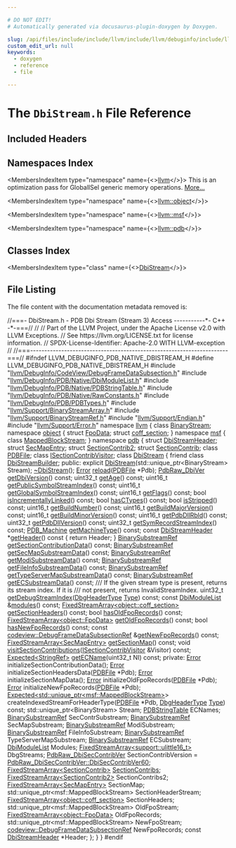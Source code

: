 ```yaml
---

# DO NOT EDIT!
# Automatically generated via docusaurus-plugin-doxygen by Doxygen.

slug: /api/files/include/include/llvm/include/llvm/debuginfo/include/llvm/debuginfo/pdb/include/llvm/debuginfo/pdb/native/dbistream-h
custom_edit_url: null
keywords:
  - doxygen
  - reference
  - file

---
```





# The `DbiStream.h` File Reference

<DoxygenPage pluginConfig={pluginConfig}>



## Included Headers

<IncludesList>
<IncludesListItem
  filePath="llvm/DebugInfo/CodeView/DebugFrameDataSubsection.h"
  permalink="/docs/api/files/include/include/llvm/include/llvm/debuginfo/include/llvm/debuginfo/codeview/debugframedatasubsection-h"
  isLocal="true" />
<IncludesListItem
  filePath="llvm/DebugInfo/PDB/Native/DbiModuleList.h"
  permalink="/docs/api/files/include/include/llvm/include/llvm/debuginfo/include/llvm/debuginfo/pdb/include/llvm/debuginfo/pdb/native/dbimodulelist-h"
  isLocal="true" />
<IncludesListItem
  filePath="llvm/DebugInfo/PDB/Native/PDBStringTable.h"
  permalink="/docs/api/files/include/include/llvm/include/llvm/debuginfo/include/llvm/debuginfo/pdb/include/llvm/debuginfo/pdb/native/pdbstringtable-h"
  isLocal="true" />
<IncludesListItem
  filePath="llvm/DebugInfo/PDB/Native/RawConstants.h"
  permalink="/docs/api/files/include/include/llvm/include/llvm/debuginfo/include/llvm/debuginfo/pdb/include/llvm/debuginfo/pdb/native/rawconstants-h"
  isLocal="true" />
<IncludesListItem
  filePath="llvm/DebugInfo/PDB/PDBTypes.h"
  permalink="/docs/api/files/include/include/llvm/include/llvm/debuginfo/include/llvm/debuginfo/pdb/pdbtypes-h"
  isLocal="true" />
<IncludesListItem
  filePath="llvm/Support/BinaryStreamArray.h"
  permalink="/docs/api/files/include/include/llvm/include/llvm/support/binarystreamarray-h"
  isLocal="true" />
<IncludesListItem
  filePath="llvm/Support/BinaryStreamRef.h"
  permalink="/docs/api/files/include/include/llvm/include/llvm/support/binarystreamref-h"
  isLocal="true" />
<IncludesListItem
  filePath="llvm/Support/Endian.h"
  permalink="/docs/api/files/include/include/llvm/include/llvm/support/endian-h"
  isLocal="true" />
<IncludesListItem
  filePath="llvm/Support/Error.h"
  permalink="/docs/api/files/include/include/llvm/include/llvm/support/error-h"
  isLocal="true" />
</IncludesList>

## Namespaces Index

<MembersIndex>

<MembersIndexItem
  type="namespace"
  name={<><a href="/docs/api/namespaces/llvm">llvm</a></>}>
This is an optimization pass for GlobalISel generic memory operations. <a href="/docs/api/namespaces/llvm/#details">More...</a>
</MembersIndexItem>

<MembersIndexItem
  type="namespace"
  name={<><a href="/docs/api/namespaces/llvm/object">llvm::object</a></>}>
</MembersIndexItem>

<MembersIndexItem
  type="namespace"
  name={<><a href="/docs/api/namespaces/llvm/msf">llvm::msf</a></>}>
</MembersIndexItem>

<MembersIndexItem
  type="namespace"
  name={<><a href="/docs/api/namespaces/llvm/pdb">llvm::pdb</a></>}>
</MembersIndexItem>

</MembersIndex>

## Classes Index

<MembersIndex>

<MembersIndexItem
  type="class"
  name={<><a href="/docs/api/classes/llvm/pdb/dbistream">DbiStream</a></>}>
</MembersIndexItem>

</MembersIndex>


## File Listing

The file content with the documentation metadata removed is:

<ProgramListing>

<Link id="l00001" /><CodeLine lineNumber="1"><Highlight kind="comment">//===- DbiStream.h - PDB Dbi Stream (Stream 3) Access -----------&#42;- C++ -&#42;-===//</Highlight><Highlight kind="normal"></Highlight></CodeLine>
<Link id="l00002" /><CodeLine lineNumber="2"><Highlight kind="normal"></Highlight><Highlight kind="comment">//</Highlight><Highlight kind="normal"></Highlight></CodeLine>
<Link id="l00003" /><CodeLine lineNumber="3"><Highlight kind="normal"></Highlight><Highlight kind="comment">// Part of the LLVM Project, under the Apache License v2.0 with LLVM Exceptions.</Highlight><Highlight kind="normal"></Highlight></CodeLine>
<Link id="l00004" /><CodeLine lineNumber="4"><Highlight kind="normal"></Highlight><Highlight kind="comment">// See https://llvm.org/LICENSE.txt for license information.</Highlight><Highlight kind="normal"></Highlight></CodeLine>
<Link id="l00005" /><CodeLine lineNumber="5"><Highlight kind="normal"></Highlight><Highlight kind="comment">// SPDX-License-Identifier: Apache-2.0 WITH LLVM-exception</Highlight><Highlight kind="normal"></Highlight></CodeLine>
<Link id="l00006" /><CodeLine lineNumber="6"><Highlight kind="normal"></Highlight><Highlight kind="comment">//</Highlight><Highlight kind="normal"></Highlight></CodeLine>
<Link id="l00007" /><CodeLine lineNumber="7"><Highlight kind="normal"></Highlight><Highlight kind="comment">//===----------------------------------------------------------------------===//</Highlight><Highlight kind="normal"></Highlight></CodeLine>
<Link id="l00008" /><CodeLine lineNumber="8"><Highlight kind="normal"></Highlight></CodeLine>
<Link id="l00009" /><CodeLine lineNumber="9"><Highlight kind="normal"></Highlight><Highlight kind="preprocessor">#ifndef LLVM&#95;DEBUGINFO&#95;PDB&#95;NATIVE&#95;DBISTREAM&#95;H</Highlight><Highlight kind="normal"></Highlight></CodeLine>
<Link id="l00010" /><CodeLine lineNumber="10"><Highlight kind="normal"></Highlight><Highlight kind="preprocessor">#define LLVM&#95;DEBUGINFO&#95;PDB&#95;NATIVE&#95;DBISTREAM&#95;H</Highlight><Highlight kind="normal"></Highlight></CodeLine>
<Link id="l00011" /><CodeLine lineNumber="11"><Highlight kind="normal"></Highlight></CodeLine>
<Link id="l00012" /><CodeLine lineNumber="12"><Highlight kind="normal"></Highlight><Highlight kind="preprocessor">#include &quot;<a href="/docs/api/files/include/include/llvm/include/llvm/debuginfo/include/llvm/debuginfo/codeview/debugframedatasubsection-h">llvm/DebugInfo/CodeView/DebugFrameDataSubsection.h</a>&quot;</Highlight><Highlight kind="normal"></Highlight></CodeLine>
<Link id="l00013" /><CodeLine lineNumber="13"><Highlight kind="normal"></Highlight><Highlight kind="preprocessor">#include &quot;<a href="/docs/api/files/include/include/llvm/include/llvm/debuginfo/include/llvm/debuginfo/pdb/include/llvm/debuginfo/pdb/native/dbimodulelist-h">llvm/DebugInfo/PDB/Native/DbiModuleList.h</a>&quot;</Highlight><Highlight kind="normal"></Highlight></CodeLine>
<Link id="l00014" /><CodeLine lineNumber="14"><Highlight kind="normal"></Highlight><Highlight kind="preprocessor">#include &quot;<a href="/docs/api/files/include/include/llvm/include/llvm/debuginfo/include/llvm/debuginfo/pdb/include/llvm/debuginfo/pdb/native/pdbstringtable-h">llvm/DebugInfo/PDB/Native/PDBStringTable.h</a>&quot;</Highlight><Highlight kind="normal"></Highlight></CodeLine>
<Link id="l00015" /><CodeLine lineNumber="15"><Highlight kind="normal"></Highlight><Highlight kind="preprocessor">#include &quot;<a href="/docs/api/files/include/include/llvm/include/llvm/debuginfo/include/llvm/debuginfo/pdb/include/llvm/debuginfo/pdb/native/rawconstants-h">llvm/DebugInfo/PDB/Native/RawConstants.h</a>&quot;</Highlight><Highlight kind="normal"></Highlight></CodeLine>
<Link id="l00016" /><CodeLine lineNumber="16"><Highlight kind="normal"></Highlight><Highlight kind="preprocessor">#include &quot;<a href="/docs/api/files/include/include/llvm/include/llvm/debuginfo/include/llvm/debuginfo/pdb/pdbtypes-h">llvm/DebugInfo/PDB/PDBTypes.h</a>&quot;</Highlight><Highlight kind="normal"></Highlight></CodeLine>
<Link id="l00017" /><CodeLine lineNumber="17"><Highlight kind="normal"></Highlight><Highlight kind="preprocessor">#include &quot;<a href="/docs/api/files/include/include/llvm/include/llvm/support/binarystreamarray-h">llvm/Support/BinaryStreamArray.h</a>&quot;</Highlight><Highlight kind="normal"></Highlight></CodeLine>
<Link id="l00018" /><CodeLine lineNumber="18"><Highlight kind="normal"></Highlight><Highlight kind="preprocessor">#include &quot;<a href="/docs/api/files/include/include/llvm/include/llvm/support/binarystreamref-h">llvm/Support/BinaryStreamRef.h</a>&quot;</Highlight><Highlight kind="normal"></Highlight></CodeLine>
<Link id="l00019" /><CodeLine lineNumber="19"><Highlight kind="normal"></Highlight><Highlight kind="preprocessor">#include &quot;<a href="/docs/api/files/include/include/llvm/include/llvm/support/endian-h">llvm/Support/Endian.h</a>&quot;</Highlight><Highlight kind="normal"></Highlight></CodeLine>
<Link id="l00020" /><CodeLine lineNumber="20"><Highlight kind="normal"></Highlight><Highlight kind="preprocessor">#include &quot;<a href="/docs/api/files/include/include/llvm/include/llvm/support/error-h">llvm/Support/Error.h</a>&quot;</Highlight><Highlight kind="normal"></Highlight></CodeLine>
<Link id="l00021" /><CodeLine lineNumber="21"><Highlight kind="normal"></Highlight></CodeLine>
<Link id="l00022" /><CodeLine lineNumber="22"><Highlight kind="normal"></Highlight><Highlight kind="keyword">namespace </Highlight><Highlight kind="normal"><a href="/docs/api/namespaces/llvm">llvm</a> &#123;</Highlight></CodeLine>
<Link id="l00023" /><CodeLine lineNumber="23"><Highlight kind="normal"></Highlight><Highlight kind="keyword">class </Highlight><Highlight kind="normal"><a href="/docs/api/classes/llvm/binarystream">BinaryStream</a>;</Highlight></CodeLine>
<Link id="l00024" /><CodeLine lineNumber="24"><Highlight kind="normal"></Highlight><Highlight kind="keyword">namespace </Highlight><Highlight kind="normal"><a href="/docs/api/namespaces/llvm/object">object</a> &#123;</Highlight></CodeLine>
<Link id="l00025" /><CodeLine lineNumber="25"><Highlight kind="normal"></Highlight><Highlight kind="keyword">struct </Highlight><Highlight kind="normal"><a href="/docs/api/structs/llvm/object/fpodata">FpoData</a>;</Highlight></CodeLine>
<Link id="l00026" /><CodeLine lineNumber="26"><Highlight kind="normal"></Highlight><Highlight kind="keyword">struct </Highlight><Highlight kind="normal"><a href="/docs/api/structs/llvm/object/coff-section">coff&#95;section</a>;</Highlight></CodeLine>
<Link id="l00027" /><CodeLine lineNumber="27"><Highlight kind="normal">&#125;</Highlight></CodeLine>
<Link id="l00028" /><CodeLine lineNumber="28"><Highlight kind="normal"></Highlight><Highlight kind="keyword">namespace </Highlight><Highlight kind="normal"><a href="/docs/api/namespaces/llvm/msf">msf</a> &#123;</Highlight></CodeLine>
<Link id="l00029" /><CodeLine lineNumber="29"><Highlight kind="normal"></Highlight><Highlight kind="keyword">class </Highlight><Highlight kind="normal"><a href="/docs/api/classes/llvm/msf/mappedblockstream">MappedBlockStream</a>;</Highlight></CodeLine>
<Link id="l00030" /><CodeLine lineNumber="30"><Highlight kind="normal">&#125;</Highlight></CodeLine>
<Link id="l00031" /><CodeLine lineNumber="31"><Highlight kind="normal"></Highlight><Highlight kind="keyword">namespace </Highlight><Highlight kind="normal"><a href="/docs/api/namespaces/llvm/pdb">pdb</a> &#123;</Highlight></CodeLine>
<Link id="l00032" /><CodeLine lineNumber="32"><Highlight kind="normal"></Highlight><Highlight kind="keyword">struct </Highlight><Highlight kind="normal"><a href="/docs/api/structs/llvm/pdb/dbistreamheader">DbiStreamHeader</a>;</Highlight></CodeLine>
<Link id="l00033" /><CodeLine lineNumber="33"><Highlight kind="normal"></Highlight><Highlight kind="keyword">struct </Highlight><Highlight kind="normal"><a href="/docs/api/structs/llvm/pdb/secmapentry">SecMapEntry</a>;</Highlight></CodeLine>
<Link id="l00034" /><CodeLine lineNumber="34"><Highlight kind="normal"></Highlight><Highlight kind="keyword">struct </Highlight><Highlight kind="normal"><a href="/docs/api/structs/llvm/pdb/sectioncontrib2">SectionContrib2</a>;</Highlight></CodeLine>
<Link id="l00035" /><CodeLine lineNumber="35"><Highlight kind="normal"></Highlight><Highlight kind="keyword">struct </Highlight><Highlight kind="normal"><a href="/docs/api/structs/llvm/pdb/sectioncontrib">SectionContrib</a>;</Highlight></CodeLine>
<Link id="l00036" /><CodeLine lineNumber="36"><Highlight kind="normal"></Highlight><Highlight kind="keyword">class </Highlight><Highlight kind="normal"><a href="/docs/api/classes/llvm/pdb/pdbfile">PDBFile</a>;</Highlight></CodeLine>
<Link id="l00037" /><CodeLine lineNumber="37"><Highlight kind="normal"></Highlight><Highlight kind="keyword">class </Highlight><Highlight kind="normal"><a href="/docs/api/classes/llvm/pdb/isectioncontribvisitor">ISectionContribVisitor</a>;</Highlight></CodeLine>
<Link id="l00038" /><CodeLine lineNumber="38"><Highlight kind="normal"></Highlight></CodeLine>
<Link id="l00039" /><CodeLine lineNumber="39" lineLink="/docs/api/classes/llvm/pdb/dbistream"><Highlight kind="normal"></Highlight><Highlight kind="keyword">class </Highlight><Highlight kind="normal"><a href="/docs/api/classes/llvm/pdb/dbistream/#a6167c0af6fa7cc91fb9e063806571cdc">DbiStream</a> &#123;</Highlight></CodeLine>
<Link id="l00040" /><CodeLine lineNumber="40" lineLink="/docs/api/classes/llvm/pdb/dbistream/#ab7ff385d39f9ca4b059715f2fbd72cd9"><Highlight kind="normal">  </Highlight><Highlight kind="keyword">friend</Highlight><Highlight kind="normal"> </Highlight><Highlight kind="keyword">class </Highlight><Highlight kind="normal"><a href="/docs/api/classes/llvm/pdb/dbistream/#ab7ff385d39f9ca4b059715f2fbd72cd9">DbiStreamBuilder</a>;</Highlight></CodeLine>
<Link id="l00041" /><CodeLine lineNumber="41"><Highlight kind="normal"></Highlight></CodeLine>
<Link id="l00042" /><CodeLine lineNumber="42"><Highlight kind="normal"></Highlight><Highlight kind="keyword">public</Highlight><Highlight kind="normal">:</Highlight></CodeLine>
<Link id="l00043" /><CodeLine lineNumber="43"><Highlight kind="normal">  </Highlight><Highlight kind="keyword">explicit</Highlight><Highlight kind="normal"> <a href="/docs/api/classes/llvm/pdb/dbistream/#a6167c0af6fa7cc91fb9e063806571cdc">DbiStream</a>(std::unique&#95;ptr&lt;BinaryStream&gt; Stream);</Highlight></CodeLine>
<Link id="l00044" /><CodeLine lineNumber="44" lineLink="/docs/api/classes/llvm/pdb/dbistream/#add51cea7825b9aa5a1368d799489142b"><Highlight kind="normal">  <a href="/docs/api/classes/llvm/pdb/dbistream/#add51cea7825b9aa5a1368d799489142b">~DbiStream</a>();</Highlight></CodeLine>
<Link id="l00045" /><CodeLine lineNumber="45"><Highlight kind="normal">  <a href="/docs/api/classes/llvm/error">Error</a> <a href="/docs/api/classes/llvm/pdb/dbistream/#a6f720d4ce41d82acda3ab73ee832ca34">reload</a>(<a href="/docs/api/classes/llvm/pdb/pdbfile">PDBFile</a> &#42;Pdb);</Highlight></CodeLine>
<Link id="l00046" /><CodeLine lineNumber="46"><Highlight kind="normal"></Highlight></CodeLine>
<Link id="l00047" /><CodeLine lineNumber="47"><Highlight kind="normal">  <a href="/docs/api/namespaces/llvm/pdb/#a9d89da1d1c09b15fbb63c9c4495c73ad">PdbRaw&#95;DbiVer</a> <a href="/docs/api/classes/llvm/pdb/dbistream/#a4c4666e620e0ef37f4e6a5492daab26d">getDbiVersion</a>() </Highlight><Highlight kind="keyword">const</Highlight><Highlight kind="normal">;</Highlight></CodeLine>
<Link id="l00048" /><CodeLine lineNumber="48"><Highlight kind="normal">  uint32&#95;t <a href="/docs/api/classes/llvm/pdb/dbistream/#a4280ff2b5d6024636bd4cee7f6c96182">getAge</a>() </Highlight><Highlight kind="keyword">const</Highlight><Highlight kind="normal">;</Highlight></CodeLine>
<Link id="l00049" /><CodeLine lineNumber="49"><Highlight kind="normal">  uint16&#95;t <a href="/docs/api/classes/llvm/pdb/dbistream/#ab70af67262ca01498664f253f56f6402">getPublicSymbolStreamIndex</a>() </Highlight><Highlight kind="keyword">const</Highlight><Highlight kind="normal">;</Highlight></CodeLine>
<Link id="l00050" /><CodeLine lineNumber="50"><Highlight kind="normal">  uint16&#95;t <a href="/docs/api/classes/llvm/pdb/dbistream/#a614d2cb7b56ffe9974673d877a518254">getGlobalSymbolStreamIndex</a>() </Highlight><Highlight kind="keyword">const</Highlight><Highlight kind="normal">;</Highlight></CodeLine>
<Link id="l00051" /><CodeLine lineNumber="51"><Highlight kind="normal"></Highlight></CodeLine>
<Link id="l00052" /><CodeLine lineNumber="52"><Highlight kind="normal">  uint16&#95;t <a href="/docs/api/classes/llvm/pdb/dbistream/#a48f49cc804b7bd8386bc3ac959e482cc">getFlags</a>() </Highlight><Highlight kind="keyword">const</Highlight><Highlight kind="normal">;</Highlight></CodeLine>
<Link id="l00053" /><CodeLine lineNumber="53"><Highlight kind="normal">  </Highlight><Highlight kind="keywordtype">bool</Highlight><Highlight kind="normal"> <a href="/docs/api/classes/llvm/pdb/dbistream/#a48d7d70e53ff2a4e06e9aa2b15fa99be">isIncrementallyLinked</a>() </Highlight><Highlight kind="keyword">const</Highlight><Highlight kind="normal">;</Highlight></CodeLine>
<Link id="l00054" /><CodeLine lineNumber="54"><Highlight kind="normal">  </Highlight><Highlight kind="keywordtype">bool</Highlight><Highlight kind="normal"> <a href="/docs/api/classes/llvm/pdb/dbistream/#acf34d1fe56e00d03d40cda1d86167e20">hasCTypes</a>() </Highlight><Highlight kind="keyword">const</Highlight><Highlight kind="normal">;</Highlight></CodeLine>
<Link id="l00055" /><CodeLine lineNumber="55"><Highlight kind="normal">  </Highlight><Highlight kind="keywordtype">bool</Highlight><Highlight kind="normal"> <a href="/docs/api/classes/llvm/pdb/dbistream/#a525b36c5372a039c1c07f08c83b3a0c2">isStripped</a>() </Highlight><Highlight kind="keyword">const</Highlight><Highlight kind="normal">;</Highlight></CodeLine>
<Link id="l00056" /><CodeLine lineNumber="56"><Highlight kind="normal"></Highlight></CodeLine>
<Link id="l00057" /><CodeLine lineNumber="57"><Highlight kind="normal">  uint16&#95;t <a href="/docs/api/classes/llvm/pdb/dbistream/#a80378ba4eee550822faf30d6a81d775f">getBuildNumber</a>() </Highlight><Highlight kind="keyword">const</Highlight><Highlight kind="normal">;</Highlight></CodeLine>
<Link id="l00058" /><CodeLine lineNumber="58"><Highlight kind="normal">  uint16&#95;t <a href="/docs/api/classes/llvm/pdb/dbistream/#a5fbac1324fb4625e0d2b38c7318ebb84">getBuildMajorVersion</a>() </Highlight><Highlight kind="keyword">const</Highlight><Highlight kind="normal">;</Highlight></CodeLine>
<Link id="l00059" /><CodeLine lineNumber="59"><Highlight kind="normal">  uint16&#95;t <a href="/docs/api/classes/llvm/pdb/dbistream/#a956e097e73327be9c5e4b75fdacfa030">getBuildMinorVersion</a>() </Highlight><Highlight kind="keyword">const</Highlight><Highlight kind="normal">;</Highlight></CodeLine>
<Link id="l00060" /><CodeLine lineNumber="60"><Highlight kind="normal"></Highlight></CodeLine>
<Link id="l00061" /><CodeLine lineNumber="61"><Highlight kind="normal">  uint16&#95;t <a href="/docs/api/classes/llvm/pdb/dbistream/#ae2a3f57849f84f69794f6fcc34346928">getPdbDllRbld</a>() </Highlight><Highlight kind="keyword">const</Highlight><Highlight kind="normal">;</Highlight></CodeLine>
<Link id="l00062" /><CodeLine lineNumber="62"><Highlight kind="normal">  uint32&#95;t <a href="/docs/api/classes/llvm/pdb/dbistream/#aaeef7d69914fedb152819436d854dc9e">getPdbDllVersion</a>() </Highlight><Highlight kind="keyword">const</Highlight><Highlight kind="normal">;</Highlight></CodeLine>
<Link id="l00063" /><CodeLine lineNumber="63"><Highlight kind="normal"></Highlight></CodeLine>
<Link id="l00064" /><CodeLine lineNumber="64"><Highlight kind="normal">  uint32&#95;t <a href="/docs/api/classes/llvm/pdb/dbistream/#ab3312664e914bb377b8343db25047f71">getSymRecordStreamIndex</a>() </Highlight><Highlight kind="keyword">const</Highlight><Highlight kind="normal">;</Highlight></CodeLine>
<Link id="l00065" /><CodeLine lineNumber="65"><Highlight kind="normal"></Highlight></CodeLine>
<Link id="l00066" /><CodeLine lineNumber="66"><Highlight kind="normal">  <a href="/docs/api/namespaces/llvm/pdb/#a1928545fad40360ae644901d7308cbeb">PDB&#95;Machine</a> <a href="/docs/api/classes/llvm/pdb/dbistream/#a25b67219b7075c2ffa3c3b0d94bffb48">getMachineType</a>() </Highlight><Highlight kind="keyword">const</Highlight><Highlight kind="normal">;</Highlight></CodeLine>
<Link id="l00067" /><CodeLine lineNumber="67"><Highlight kind="normal"></Highlight></CodeLine>
<Link id="l00068" /><CodeLine lineNumber="68" lineLink="/docs/api/classes/llvm/pdb/dbistream/#a7d125dd60aebfb8542af66a32a79d2ec"><Highlight kind="normal">  </Highlight><Highlight kind="keyword">const</Highlight><Highlight kind="normal"> <a href="/docs/api/structs/llvm/pdb/dbistreamheader">DbiStreamHeader</a> &#42;<a href="/docs/api/classes/llvm/pdb/dbistream/#a7d125dd60aebfb8542af66a32a79d2ec">getHeader</a>()</Highlight><Highlight kind="keyword"> const </Highlight><Highlight kind="normal">&#123; </Highlight><Highlight kind="keywordflow">return</Highlight><Highlight kind="normal"> Header; &#125;</Highlight></CodeLine>
<Link id="l00069" /><CodeLine lineNumber="69"><Highlight kind="normal"></Highlight></CodeLine>
<Link id="l00070" /><CodeLine lineNumber="70"><Highlight kind="normal">  <a href="/docs/api/structs/llvm/binarysubstreamref">BinarySubstreamRef</a> <a href="/docs/api/classes/llvm/pdb/dbistream/#af6a82e232c500f82e4a2e8f531b27ad9">getSectionContributionData</a>() </Highlight><Highlight kind="keyword">const</Highlight><Highlight kind="normal">;</Highlight></CodeLine>
<Link id="l00071" /><CodeLine lineNumber="71"><Highlight kind="normal">  <a href="/docs/api/structs/llvm/binarysubstreamref">BinarySubstreamRef</a> <a href="/docs/api/classes/llvm/pdb/dbistream/#a2099197beb11e004516ace9f433343f1">getSecMapSubstreamData</a>() </Highlight><Highlight kind="keyword">const</Highlight><Highlight kind="normal">;</Highlight></CodeLine>
<Link id="l00072" /><CodeLine lineNumber="72"><Highlight kind="normal">  <a href="/docs/api/structs/llvm/binarysubstreamref">BinarySubstreamRef</a> <a href="/docs/api/classes/llvm/pdb/dbistream/#a7bc4afccd56ede125e9a4f219da45895">getModiSubstreamData</a>() </Highlight><Highlight kind="keyword">const</Highlight><Highlight kind="normal">;</Highlight></CodeLine>
<Link id="l00073" /><CodeLine lineNumber="73"><Highlight kind="normal">  <a href="/docs/api/structs/llvm/binarysubstreamref">BinarySubstreamRef</a> <a href="/docs/api/classes/llvm/pdb/dbistream/#a3948ccb80f6dd803548d56fa0163a6af">getFileInfoSubstreamData</a>() </Highlight><Highlight kind="keyword">const</Highlight><Highlight kind="normal">;</Highlight></CodeLine>
<Link id="l00074" /><CodeLine lineNumber="74"><Highlight kind="normal">  <a href="/docs/api/structs/llvm/binarysubstreamref">BinarySubstreamRef</a> <a href="/docs/api/classes/llvm/pdb/dbistream/#a7aa352b7cacee2cb5b29937b40857209">getTypeServerMapSubstreamData</a>() </Highlight><Highlight kind="keyword">const</Highlight><Highlight kind="normal">;</Highlight></CodeLine>
<Link id="l00075" /><CodeLine lineNumber="75"><Highlight kind="normal">  <a href="/docs/api/structs/llvm/binarysubstreamref">BinarySubstreamRef</a> <a href="/docs/api/classes/llvm/pdb/dbistream/#abc8b47a135c584ad11ccb9036a8f9c76">getECSubstreamData</a>() </Highlight><Highlight kind="keyword">const</Highlight><Highlight kind="normal">;</Highlight></CodeLine>
<Link id="l00076" /><CodeLine lineNumber="76"><Highlight kind="normal"></Highlight><Highlight kind="comment"></Highlight></CodeLine>
<Link id="l00077" /><CodeLine lineNumber="77"><Highlight kind="comment">  /// If the given stream type is present, returns its stream index. If it is</Highlight></CodeLine>
<Link id="l00078" /><CodeLine lineNumber="78"><Highlight kind="comment">  /// not present, returns InvalidStreamIndex.</Highlight><Highlight kind="normal"></Highlight></CodeLine>
<Link id="l00079" /><CodeLine lineNumber="79"><Highlight kind="normal">  uint32&#95;t <a href="/docs/api/classes/llvm/pdb/dbistream/#a9b6db64c73f202e22852fdd96359ee99">getDebugStreamIndex</a>(<a href="/docs/api/namespaces/llvm/pdb/#a81a0fae24e6bdfe240da4249a8da5978">DbgHeaderType</a> <a href="/docs/api/namespaces/llvm/pdb/#a952cb7401a07c49e2879fbfc92f0dc2caa1fa27779242b4902f7ae3bdd5c6d508">Type</a>) </Highlight><Highlight kind="keyword">const</Highlight><Highlight kind="normal">;</Highlight></CodeLine>
<Link id="l00080" /><CodeLine lineNumber="80"><Highlight kind="normal"></Highlight></CodeLine>
<Link id="l00081" /><CodeLine lineNumber="81"><Highlight kind="normal">  </Highlight><Highlight kind="keyword">const</Highlight><Highlight kind="normal"> <a href="/docs/api/classes/llvm/pdb/dbimodulelist">DbiModuleList</a> &amp;<a href="/docs/api/classes/llvm/pdb/dbistream/#a7ef594440d9d920a9cbf050d24b0493f">modules</a>() </Highlight><Highlight kind="keyword">const</Highlight><Highlight kind="normal">;</Highlight></CodeLine>
<Link id="l00082" /><CodeLine lineNumber="82"><Highlight kind="normal"></Highlight></CodeLine>
<Link id="l00083" /><CodeLine lineNumber="83"><Highlight kind="normal">  <a href="/docs/api/classes/llvm/fixedstreamarray">FixedStreamArray&lt;object::coff&#95;section&gt;</a> <a href="/docs/api/classes/llvm/pdb/dbistream/#a60f47eaf382a1bb984566c18cac330bc">getSectionHeaders</a>() </Highlight><Highlight kind="keyword">const</Highlight><Highlight kind="normal">;</Highlight></CodeLine>
<Link id="l00084" /><CodeLine lineNumber="84"><Highlight kind="normal"></Highlight></CodeLine>
<Link id="l00085" /><CodeLine lineNumber="85"><Highlight kind="normal">  </Highlight><Highlight kind="keywordtype">bool</Highlight><Highlight kind="normal"> <a href="/docs/api/classes/llvm/pdb/dbistream/#afe22dc011c6740945272609f69e59197">hasOldFpoRecords</a>() </Highlight><Highlight kind="keyword">const</Highlight><Highlight kind="normal">;</Highlight></CodeLine>
<Link id="l00086" /><CodeLine lineNumber="86"><Highlight kind="normal">  <a href="/docs/api/classes/llvm/fixedstreamarray">FixedStreamArray&lt;object::FpoData&gt;</a> <a href="/docs/api/classes/llvm/pdb/dbistream/#aa638af99fd296bbd5de6db7f12ae9f18">getOldFpoRecords</a>() </Highlight><Highlight kind="keyword">const</Highlight><Highlight kind="normal">;</Highlight></CodeLine>
<Link id="l00087" /><CodeLine lineNumber="87"><Highlight kind="normal">  </Highlight><Highlight kind="keywordtype">bool</Highlight><Highlight kind="normal"> <a href="/docs/api/classes/llvm/pdb/dbistream/#a5d132deb16ebe55f3993219dff0a7cc0">hasNewFpoRecords</a>() </Highlight><Highlight kind="keyword">const</Highlight><Highlight kind="normal">;</Highlight></CodeLine>
<Link id="l00088" /><CodeLine lineNumber="88"><Highlight kind="normal">  </Highlight><Highlight kind="keyword">const</Highlight><Highlight kind="normal"> <a href="/docs/api/classes/llvm/codeview/debugframedatasubsectionref">codeview::DebugFrameDataSubsectionRef</a> &amp;<a href="/docs/api/classes/llvm/pdb/dbistream/#a8a11416a7c33728a3cb95cc1a2e3ae09">getNewFpoRecords</a>() </Highlight><Highlight kind="keyword">const</Highlight><Highlight kind="normal">;</Highlight></CodeLine>
<Link id="l00089" /><CodeLine lineNumber="89"><Highlight kind="normal"></Highlight></CodeLine>
<Link id="l00090" /><CodeLine lineNumber="90"><Highlight kind="normal">  <a href="/docs/api/classes/llvm/fixedstreamarray">FixedStreamArray&lt;SecMapEntry&gt;</a> <a href="/docs/api/classes/llvm/pdb/dbistream/#af67fc502882ac99a5c1a11c7eea9bdee">getSectionMap</a>() </Highlight><Highlight kind="keyword">const</Highlight><Highlight kind="normal">;</Highlight></CodeLine>
<Link id="l00091" /><CodeLine lineNumber="91"><Highlight kind="normal">  </Highlight><Highlight kind="keywordtype">void</Highlight><Highlight kind="normal"> <a href="/docs/api/classes/llvm/pdb/dbistream/#a40e41bad0c0e6b36ee231fe7d7177521">visitSectionContributions</a>(<a href="/docs/api/classes/llvm/pdb/isectioncontribvisitor">ISectionContribVisitor</a> &amp;Visitor) </Highlight><Highlight kind="keyword">const</Highlight><Highlight kind="normal">;</Highlight></CodeLine>
<Link id="l00092" /><CodeLine lineNumber="92"><Highlight kind="normal"></Highlight></CodeLine>
<Link id="l00093" /><CodeLine lineNumber="93"><Highlight kind="normal">  <a href="/docs/api/classes/llvm/expected">Expected&lt;StringRef&gt;</a> <a href="/docs/api/classes/llvm/pdb/dbistream/#a1cc4bc9a3f883ff0bd08647ac00e9f35">getECName</a>(uint32&#95;t NI) </Highlight><Highlight kind="keyword">const</Highlight><Highlight kind="normal">;</Highlight></CodeLine>
<Link id="l00094" /><CodeLine lineNumber="94"><Highlight kind="normal"></Highlight></CodeLine>
<Link id="l00095" /><CodeLine lineNumber="95"><Highlight kind="normal"></Highlight><Highlight kind="keyword">private</Highlight><Highlight kind="normal">:</Highlight></CodeLine>
<Link id="l00096" /><CodeLine lineNumber="96"><Highlight kind="normal">  <a href="/docs/api/classes/llvm/error">Error</a> initializeSectionContributionData();</Highlight></CodeLine>
<Link id="l00097" /><CodeLine lineNumber="97"><Highlight kind="normal">  <a href="/docs/api/classes/llvm/error">Error</a> initializeSectionHeadersData(<a href="/docs/api/classes/llvm/pdb/pdbfile">PDBFile</a> &#42;Pdb);</Highlight></CodeLine>
<Link id="l00098" /><CodeLine lineNumber="98"><Highlight kind="normal">  <a href="/docs/api/classes/llvm/error">Error</a> initializeSectionMapData();</Highlight></CodeLine>
<Link id="l00099" /><CodeLine lineNumber="99"><Highlight kind="normal">  <a href="/docs/api/classes/llvm/error">Error</a> initializeOldFpoRecords(<a href="/docs/api/classes/llvm/pdb/pdbfile">PDBFile</a> &#42;Pdb);</Highlight></CodeLine>
<Link id="l00100" /><CodeLine lineNumber="100"><Highlight kind="normal">  <a href="/docs/api/classes/llvm/error">Error</a> initializeNewFpoRecords(<a href="/docs/api/classes/llvm/pdb/pdbfile">PDBFile</a> &#42;Pdb);</Highlight></CodeLine>
<Link id="l00101" /><CodeLine lineNumber="101"><Highlight kind="normal"></Highlight></CodeLine>
<Link id="l00102" /><CodeLine lineNumber="102"><Highlight kind="normal">  <a href="/docs/api/classes/llvm/expected">Expected&lt;std::unique&#95;ptr&lt;msf::MappedBlockStream&gt;</a>&gt;</Highlight></CodeLine>
<Link id="l00103" /><CodeLine lineNumber="103"><Highlight kind="normal">  createIndexedStreamForHeaderType(<a href="/docs/api/classes/llvm/pdb/pdbfile">PDBFile</a> &#42;Pdb, <a href="/docs/api/namespaces/llvm/pdb/#a81a0fae24e6bdfe240da4249a8da5978">DbgHeaderType</a> <a href="/docs/api/namespaces/llvm/pdb/#a952cb7401a07c49e2879fbfc92f0dc2caa1fa27779242b4902f7ae3bdd5c6d508">Type</a>) </Highlight><Highlight kind="keyword">const</Highlight><Highlight kind="normal">;</Highlight></CodeLine>
<Link id="l00104" /><CodeLine lineNumber="104"><Highlight kind="normal"></Highlight></CodeLine>
<Link id="l00105" /><CodeLine lineNumber="105"><Highlight kind="normal">  std::unique&#95;ptr&lt;BinaryStream&gt; Stream;</Highlight></CodeLine>
<Link id="l00106" /><CodeLine lineNumber="106"><Highlight kind="normal"></Highlight></CodeLine>
<Link id="l00107" /><CodeLine lineNumber="107"><Highlight kind="normal">  <a href="/docs/api/classes/llvm/pdb/pdbstringtable">PDBStringTable</a> ECNames;</Highlight></CodeLine>
<Link id="l00108" /><CodeLine lineNumber="108"><Highlight kind="normal"></Highlight></CodeLine>
<Link id="l00109" /><CodeLine lineNumber="109"><Highlight kind="normal">  <a href="/docs/api/structs/llvm/binarysubstreamref">BinarySubstreamRef</a> SecContrSubstream;</Highlight></CodeLine>
<Link id="l00110" /><CodeLine lineNumber="110"><Highlight kind="normal">  <a href="/docs/api/structs/llvm/binarysubstreamref">BinarySubstreamRef</a> SecMapSubstream;</Highlight></CodeLine>
<Link id="l00111" /><CodeLine lineNumber="111"><Highlight kind="normal">  <a href="/docs/api/structs/llvm/binarysubstreamref">BinarySubstreamRef</a> ModiSubstream;</Highlight></CodeLine>
<Link id="l00112" /><CodeLine lineNumber="112"><Highlight kind="normal">  <a href="/docs/api/structs/llvm/binarysubstreamref">BinarySubstreamRef</a> FileInfoSubstream;</Highlight></CodeLine>
<Link id="l00113" /><CodeLine lineNumber="113"><Highlight kind="normal">  <a href="/docs/api/structs/llvm/binarysubstreamref">BinarySubstreamRef</a> TypeServerMapSubstream;</Highlight></CodeLine>
<Link id="l00114" /><CodeLine lineNumber="114"><Highlight kind="normal">  <a href="/docs/api/structs/llvm/binarysubstreamref">BinarySubstreamRef</a> ECSubstream;</Highlight></CodeLine>
<Link id="l00115" /><CodeLine lineNumber="115"><Highlight kind="normal"></Highlight></CodeLine>
<Link id="l00116" /><CodeLine lineNumber="116"><Highlight kind="normal">  <a href="/docs/api/classes/llvm/pdb/dbimodulelist">DbiModuleList</a> Modules;</Highlight></CodeLine>
<Link id="l00117" /><CodeLine lineNumber="117"><Highlight kind="normal"></Highlight></CodeLine>
<Link id="l00118" /><CodeLine lineNumber="118"><Highlight kind="normal">  <a href="/docs/api/classes/llvm/fixedstreamarray">FixedStreamArray&lt;support::ulittle16&#95;t&gt;</a> DbgStreams;</Highlight></CodeLine>
<Link id="l00119" /><CodeLine lineNumber="119"><Highlight kind="normal"></Highlight></CodeLine>
<Link id="l00120" /><CodeLine lineNumber="120"><Highlight kind="normal">  <a href="/docs/api/namespaces/llvm/pdb/#ae225e561af00d197a94010952d536a8b">PdbRaw&#95;DbiSecContribVer</a> SectionContribVersion =</Highlight></CodeLine>
<Link id="l00121" /><CodeLine lineNumber="121"><Highlight kind="normal">      <a href="/docs/api/namespaces/llvm/pdb/#ae225e561af00d197a94010952d536a8ba3c20f691ca79ecef5c928453bca77605">PdbRaw&#95;DbiSecContribVer::DbiSecContribVer60</a>;</Highlight></CodeLine>
<Link id="l00122" /><CodeLine lineNumber="122"><Highlight kind="normal">  <a href="/docs/api/classes/llvm/fixedstreamarray">FixedStreamArray&lt;SectionContrib&gt;</a> <a href="/docs/api/namespaces/llvm/pdb/#a2632601eef2a7254d0d50e82ba2ab620a46a790fcacc97f55b278ac1090323fd3">SectionContribs</a>;</Highlight></CodeLine>
<Link id="l00123" /><CodeLine lineNumber="123"><Highlight kind="normal">  <a href="/docs/api/classes/llvm/fixedstreamarray">FixedStreamArray&lt;SectionContrib2&gt;</a> SectionContribs2;</Highlight></CodeLine>
<Link id="l00124" /><CodeLine lineNumber="124"><Highlight kind="normal">  <a href="/docs/api/classes/llvm/fixedstreamarray">FixedStreamArray&lt;SecMapEntry&gt;</a> SectionMap;</Highlight></CodeLine>
<Link id="l00125" /><CodeLine lineNumber="125"><Highlight kind="normal"></Highlight></CodeLine>
<Link id="l00126" /><CodeLine lineNumber="126"><Highlight kind="normal">  std::unique&#95;ptr&lt;msf::MappedBlockStream&gt; SectionHeaderStream;</Highlight></CodeLine>
<Link id="l00127" /><CodeLine lineNumber="127"><Highlight kind="normal">  <a href="/docs/api/classes/llvm/fixedstreamarray">FixedStreamArray&lt;object::coff&#95;section&gt;</a> SectionHeaders;</Highlight></CodeLine>
<Link id="l00128" /><CodeLine lineNumber="128"><Highlight kind="normal"></Highlight></CodeLine>
<Link id="l00129" /><CodeLine lineNumber="129"><Highlight kind="normal">  std::unique&#95;ptr&lt;msf::MappedBlockStream&gt; OldFpoStream;</Highlight></CodeLine>
<Link id="l00130" /><CodeLine lineNumber="130"><Highlight kind="normal">  <a href="/docs/api/classes/llvm/fixedstreamarray">FixedStreamArray&lt;object::FpoData&gt;</a> OldFpoRecords;</Highlight></CodeLine>
<Link id="l00131" /><CodeLine lineNumber="131"><Highlight kind="normal">  </Highlight></CodeLine>
<Link id="l00132" /><CodeLine lineNumber="132"><Highlight kind="normal">  std::unique&#95;ptr&lt;msf::MappedBlockStream&gt; NewFpoStream;</Highlight></CodeLine>
<Link id="l00133" /><CodeLine lineNumber="133"><Highlight kind="normal">  <a href="/docs/api/classes/llvm/codeview/debugframedatasubsectionref">codeview::DebugFrameDataSubsectionRef</a> NewFpoRecords;</Highlight></CodeLine>
<Link id="l00134" /><CodeLine lineNumber="134"><Highlight kind="normal"></Highlight></CodeLine>
<Link id="l00135" /><CodeLine lineNumber="135"><Highlight kind="normal">  </Highlight><Highlight kind="keyword">const</Highlight><Highlight kind="normal"> <a href="/docs/api/structs/llvm/pdb/dbistreamheader">DbiStreamHeader</a> &#42;Header;</Highlight></CodeLine>
<Link id="l00136" /><CodeLine lineNumber="136"><Highlight kind="normal">&#125;;</Highlight></CodeLine>
<Link id="l00137" /><CodeLine lineNumber="137"><Highlight kind="normal">&#125;</Highlight></CodeLine>
<Link id="l00138" /><CodeLine lineNumber="138"><Highlight kind="normal">&#125;</Highlight></CodeLine>
<Link id="l00139" /><CodeLine lineNumber="139"><Highlight kind="normal"></Highlight></CodeLine>
<Link id="l00140" /><CodeLine lineNumber="140"><Highlight kind="normal"></Highlight><Highlight kind="preprocessor">#endif</Highlight></CodeLine>

</ProgramListing>

</DoxygenPage>
